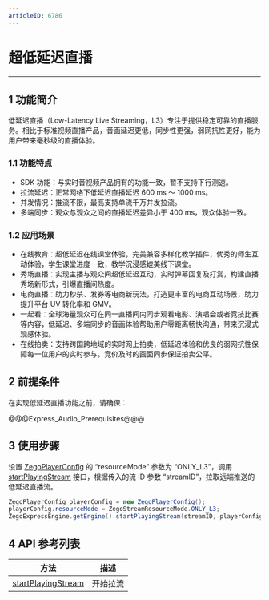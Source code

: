```yaml
---
articleID: 6786
---
```

# 超低延迟直播

---

## 1 功能简介

低延迟直播（Low-Latency Live Streaming，L3）专注于提供稳定可靠的直播服务。相比于标准视频直播产品，音画延迟更低，同步性更强，弱网抗性更好，能为用户带来毫秒级的直播体验。

### 1.1 功能特点

- SDK 功能：与实时音视频产品拥有的功能一致，暂不支持下行测速。
- 拉流延迟：正常网络下低延迟直播延迟 600 ms ～ 1000 ms。
- 并发情况：推流不限，最高支持单流千万并发拉流。
- 多端同步：观众与观众之间的直播延迟差异小于 400 ms，观众体验一致。

### 1.2 应用场景

- 在线教育：超低延迟在线课堂体验，完美兼容多样化教学插件，优秀的师生互动体验，学生课堂进度一致，教学沉浸感媲美线下课堂。
- 秀场直播：实现主播与观众间超低延迟互动，实时弹幕回复及打赏，构建直播秀场新形式，引爆直播间热度。
- 电商直播：助力秒杀、发券等电商新玩法，打造更丰富的电商互动场景，助力提升平台 UV 转化率和 GMV。
- 一起看：全球海量观众可在同一直播间内同步观看电影、演唱会或者竞技比赛等内容，低延迟、多端同步的音画体验帮助用户零距离畅快沟通，带来沉浸式观感体验。
- 在线拍卖：支持跨国跨地域的实时网上拍卖，低延迟体验和优良的弱网抗性保障每一位用户的实时参与，竞价及时的画面同步保证拍卖公平。

## 2 前提条件

在实现低延迟直播功能之前，请确保：

@@@Express_Audio_Prerequisites@@@

## 3 使用步骤

设置 [ZegoPlayerConfig](/zh/api?doc=Express_Audio_SDK_API~Java_android~class~im-zego-zegoexpress-entity-zego-player-config) 的 “resourceMode” 参数为 “ONLY_L3”，调用 [startPlayingStream](/zh/api?doc=Express_Audio_SDK_API~Java_android~class~im-zego-zegoexpress-zego-express-engine#start-playing-stream) 接口，根据传入的流 ID 参数 “streamID”，拉取远端推送的低延迟直播流。

```java
ZegoPlayerConfig playerConfig = new ZegoPlayerConfig();
playerConfig.resourceMode = ZegoStreamResourceMode.ONLY_L3;
ZegoExpressEngine.getEngine().startPlayingStream(streamID, playerConfig);
```

## 4 API 参考列表

| 方法 | 描述 |
|-------|--------|
| [startPlayingStream ](@startPlayingStream) | 开始拉流 |
